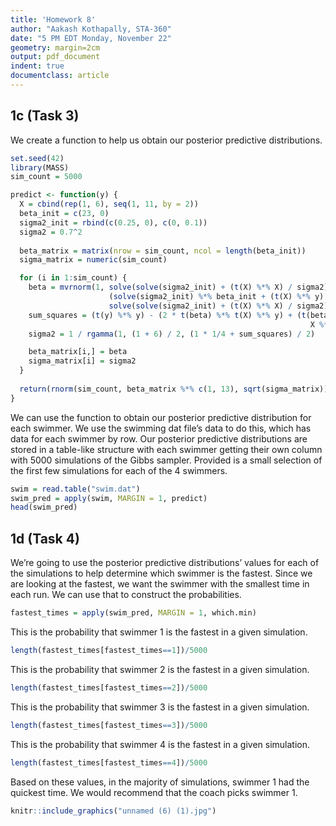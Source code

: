 ```yaml
---
title: 'Homework 8'
author: "Aakash Kothapally, STA-360"
date: "5 PM EDT Monday, November 22"
geometry: margin=2cm
output: pdf_document
indent: true
documentclass: article
---
```


## 1c (Task 3)

We create a function to help us obtain our posterior predictive distributions.
  
```r
set.seed(42)
library(MASS)
sim_count = 5000

predict <- function(y) {
  X = cbind(rep(1, 6), seq(1, 11, by = 2))
  beta_init = c(23, 0)
  sigma2_init = rbind(c(0.25, 0), c(0, 0.1))
  sigma2 = 0.7^2
  
  beta_matrix = matrix(nrow = sim_count, ncol = length(beta_init))
  sigma_matrix = numeric(sim_count)

  for (i in 1:sim_count) {
    beta = mvrnorm(1, solve(solve(sigma2_init) + (t(X) %*% X) / sigma2) %*%
                      (solve(sigma2_init) %*% beta_init + (t(X) %*% y) / sigma2),
                      solve(solve(sigma2_init) + (t(X) %*% X) / sigma2))
    sum_squares = (t(y) %*% y) - (2 * t(beta) %*% t(X) %*% y) + (t(beta) %*% t(X) %*%
                                                                   X %*% beta)
    sigma2 = 1 / rgamma(1, (1 + 6) / 2, (1 * 1/4 + sum_squares) / 2)

    beta_matrix[i,] = beta
    sigma_matrix[i] = sigma2
  }
  
  return(rnorm(sim_count, beta_matrix %*% c(1, 13), sqrt(sigma_matrix)))
}

```

We can use the function to obtain our posterior predictive distribution for each swimmer. We use the swimming dat file's data to do this, which has data for each swimmer by row. Our posterior predictive distributions are stored in a table-like structure with each swimmer getting their own column with 5000 simulations of the Gibbs sampler. Provided is a small selection of the first few simulations for each of the 4 swimmers.


```r
swim = read.table("swim.dat")
swim_pred = apply(swim, MARGIN = 1, predict)
head(swim_pred)

```

## 1d (Task 4)

We're going to use the posterior predictive distributions' values for each of the simulations to help determine which swimmer is the fastest. Since we are looking at the fastest, we want the swimmer with the smallest time in each run. We can use that to construct the probabilities.

```r
fastest_times = apply(swim_pred, MARGIN = 1, which.min)
```


This is the probability that swimmer 1 is the fastest in a given simulation.

```r
length(fastest_times[fastest_times==1])/5000
```

This is the probability that swimmer 2 is the fastest in a given simulation.

```r
length(fastest_times[fastest_times==2])/5000
```

This is the probability that swimmer 3 is the fastest in a given simulation.

```r
length(fastest_times[fastest_times==3])/5000
```

This is the probability that swimmer 4 is the fastest in a given simulation.

```r
length(fastest_times[fastest_times==4])/5000
```

Based on these values, in the majority of simulations, swimmer 1 had the quickest time. We would recommend that the coach picks swimmer 1.

```r
knitr::include_graphics("unnamed (6) (1).jpg")
```

